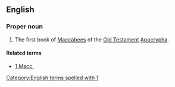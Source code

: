 ==English==
{{book of the Bible|Books of the Maccabees}}

===Proper noun===
{{en-proper noun}}

# {{context|biblical}}  The first book of [[Maccabees]] of the [[Old Testament]] [[Apocrypha]].

====Related terms====
*[[1 Macc.]]

[[Category:English terms spelled with 1]]